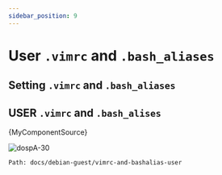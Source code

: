 ```yaml
---
sidebar_position: 9
---
```



# User `.vimrc` and `.bash_aliases`
## Setting `.vimrc` and `.bash_aliases`

## USER `.vimrc` and `.bash_alises`

<CodeBlock >{MyComponentSource}</CodeBlock>


![dospA-30](//img/legacy/dospA-30.jpg)

```
Path: docs/debian-guest/vimrc-and-bashalias-user
```

